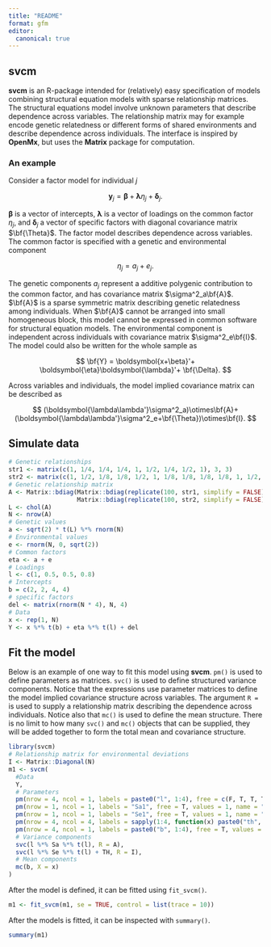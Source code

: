 ```yaml
---
title: "README"
format: gfm
editor:
  canonical: true
---
```


## svcm

**svcm** is an R-package intended for (relatively) easy specification of models combining structural equation models with sparse relationship matrices. The structural equations model involve unknown parameters that describe dependence across variables. The relationship matrix may for example encode genetic relatedness or different forms of shared environments and describe dependence across individuals. The interface is inspired by **OpenMx**, but uses the **Matrix** package for computation.

### An example

Consider a factor model for individual $j$

$$
\boldsymbol{y}_j = \boldsymbol{\beta}+\boldsymbol{\lambda}\eta_j+\boldsymbol{\delta}_j.
$$

$\boldsymbol{\beta}$ is a vector of intercepts, $\boldsymbol{\lambda}$ is a vector of loadings on the common factor $\eta_j$, and $\boldsymbol{\delta}_j$ a vector of specific factors with diagonal covariance matrix $\bf{\Theta}$. The factor model describes dependence across variables. The common factor is specified with a genetic and environmental component

$$
\eta_j = a_j + e_j.
$$

The genetic components $a_j$ represent a additive polygenic contribution to the common factor, and has covariance matrix $\sigma^2_a\bf{A}$. $\bf{A}$ is a sparse symmetric matrix describing genetic relatedness among individuals. When $\bf{A}$ cannot be arranged into small homogeneous block, this model cannot be expressed in common software for structural equation models. The environmental component is independent across individuals with covariance matrix $\sigma^2_e\bf{I}$. The model could also be written for the whole sample as

$$
\bf{Y} = \boldsymbol{x+\beta}'+
\boldsymbol{\eta}\boldsymbol{\lambda}'+ \bf{\Delta}.
$$

Across variables and individuals, the model implied covariance matrix can be described as

$$
(\boldsymbol{\lambda\lambda'}\sigma^2_a)\otimes\bf{A}+
(\boldsymbol{\lambda\lambda'}\sigma^2_e+\bf{\Theta})\otimes\bf{I}.
$$

## Simulate data

```r
# Genetic relationships
str1 <- matrix(c(1, 1/4, 1/4, 1/4, 1, 1/2, 1/4, 1/2, 1), 3, 3)
str2 <- matrix(c(1, 1/2, 1/8, 1/8, 1/2, 1, 1/8, 1/8, 1/8, 1/8, 1, 1/2, 1/8, 1/8, 1/2, 1), 4, 4)
# Genetic relationship matrix
A <- Matrix::bdiag(Matrix::bdiag(replicate(100, str1, simplify = FALSE)),
                   Matrix::bdiag(replicate(100, str2, simplify = FALSE)))
L <- chol(A)
N <- nrow(A)
# Genetic values
a <- sqrt(2) * t(L) %*% rnorm(N)
# Environmental values
e <- rnorm(N, 0, sqrt(2))
# Common factors
eta <- a + e
# Loadings
l <- c(1, 0.5, 0.5, 0.8)
# Intercepts
b = c(2, 2, 4, 4)
# specific factors
del <- matrix(rnorm(N * 4), N, 4)
# Data
x <- rep(1, N)
Y <- x %*% t(b) + eta %*% t(l) + del
```

## Fit the model

Below is an example of one way to fit this model using **svcm**. `pm()` is used to define parameters as matrices. `svc()` is used to define structured variance components. Notice that the expressions use parameter matrices to define the model implied covariance structure across variables. The argument `R =` is used to supply a relationship matrix describing the dependence across individuals. Notice also that `mc()` is used to define the mean structure. There is no limit to how many `svc()` and `mc()` objects that can be supplied, they will be added together to form the total mean and covariance structure.

```r
library(svcm)
# Relationship matrix for environmental deviations
I <- Matrix::Diagonal(N)
m1 <- svcm(
  #Data
  Y,
  # Parameters
  pm(nrow = 4, ncol = 1, labels = paste0("l", 1:4), free = c(F, T, T, T), values = c(1, 0.5, 0.5, 0.5), name = "l"),
  pm(nrow = 1, ncol = 1, labels = "Sa1", free = T, values = 1, name = "Sa"),
  pm(nrow = 1, ncol = 1, labels = "Se1", free = T, values = 1, name = "Se"),
  pm(nrow = 4, ncol = 4, labels = sapply(1:4, function(x) paste0("th", 1:4, x)), free = diag(T, 4), values = diag(4), name = "TH"),
  pm(nrow = 4, ncol = 1, labels = paste0("b", 1:4), free = T, values = 0, name = "b"),
  # Variance components
  svc(l %*% Sa %*% t(l), R = A),
  svc(l %*% Se %*% t(l) + TH, R = I),
  # Mean components
  mc(b, X = x)
)
```

After the model is defined, it can be fitted using `fit_svcm()`.

```r
m1 <- fit_svcm(m1, se = TRUE, control = list(trace = 10))
```

After the models is fitted, it can be inspected with `summary()`.

```r
summary(m1)
```
